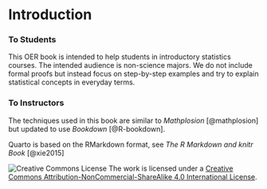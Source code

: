 # Introduction {#intro}

### To Students {-} 

This OER book is intended to help students in introductory statistics courses. The intended audience is non-science majors. We do not include formal proofs but instead focus on step-by-step examples and try to explain statistical concepts in everyday terms.

### To Instructors {-} 

The techniques used in this book are similar to *Mathplosion* [@mathplosion] but updated to use *Bookdown* [@R-bookdown].

Quarto is based on the RMarkdown format, see *The R Markdown and knitr Book* [@xie2015]

![Creative Commons License](assets/80x15.png) The work is licensed under a [Creative Commons Attribution-NonCommercial-ShareAlike 4.0 International License](http://creativecommons.org/licenses/by-nc-sa/4.0/).
